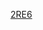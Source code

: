 {{Linescore
| Date = 3月15日
| Time = 19:00
| Location = [[東京巨蛋]]
| Road = {{bb|ISR}} | RoadAbr = 以色列
| R1 = 0 | R2 = 0 | R3 = 0 | R4 = 0 | R5 = 0 | R6 = 0 | R7 = 0 | R8 = 0 | R9 = 3 | RR = 3 | RH = 5 | RE = 0
| Home = '''{{bb|JPN}}''' | HomeAbr = 日本
| H1 = 0 | H2 = 0 | H3 = 0 | H4 = 0 | H5 = 0 | H6 = 5 | H7 = 0 | H8 = 3 | H9 = X | HR = 8 | HH = 13 | HE = 1
| WP = [[平野佳壽]] (1-0)
| LP = {{link-en|Dylan Axelrod|Dylan Axelrod}} (0-1)
| SV = 
| RoadHR = 
| HomeHR = [[筒香嘉智]] (3，6局下，1分)
| Attendance = 43,179
| Notes = 
| BoxURL = https://www.worldbaseballclassic.com/gameday/israel-vs-japan/2017/03/15/486930#game=486930,game_state=final,game_tab=box
}}<noinclude>
[[Category:2017年世界棒球經典賽賽事模板|2RE6]]
</noinclude>
